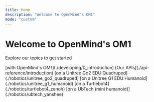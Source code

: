 ```yaml
---
title: Home
description: "Welcome to OpenMind's OM1"
mode: "custom"
---
```


<div className="hero">
<h1 className="hero-header">Welcome to OpenMind's OM1</h1>
<p className="hero-p">Explore our topics to get started</p>
</div>

<Columns cols={2} className="hero-cards">
  <Card title="Get started " icon="check" href="./developing/0_introduction">
    [with OpenMind's OM1](./developing/0_introduction)
  </Card>
  <Card title="OM1 API Reference" icon="link" href="./api-reference/introduction">
    [Our APIs](./api-reference/introduction)
  </Card>
  <Card title="Run OM1" icon="dog" href="./robotics/unitree_go2_quadruped">
    [on a Unitree Go2 EDU Quadruped](./robotics/unitree_go2_quadruped)
  </Card>
  <Card title="Run OM1" icon="robot" href="./robotics/unitree_g1_humanoid">
    [on a Unitree G1 EDU Humanoid](./robotics/unitree_g1_humanoid)
  </Card>
  <Card title="Run OM1" icon="turtle" href="./robotics/turtlebot4_zenoh">
    [on a Turtlebot4](./robotics/turtlebot4_zenoh)
  </Card>
  <Card title="Run OM1" icon="robot" href="./robotics/ubtech_yanshee">
    [on a UbTech (mini humanoid)](./robotics/ubtech_yanshee)
  </Card> 
</Columns>




